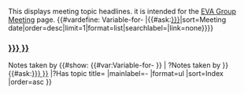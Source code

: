 <noinclude>
This displays meeting topic headlines. it is intended for the [[EVA Group Meeting]] page.
</noinclude><includeonly><!--

#
#   Define a variable called Variable-for-<meeting name>
#   The contents of this variable will be the name of the most recent
#   meeting of this type.
#
-->{{#vardefine: Variable-for-{{{1|}}} |{{#ask:[[Meeting type::{{{1|}}}]]|sort=Meeting date|order=desc|limit=1|format=list|searchlabel=|link=none}}}}<!--


#
#   Display topics from the meeting, along with a heading.
#   Topics found based on being from the name of the meeting found above.
#
-->
<h3>[[{{#var:Variable-for-{{{1|}}} }}]]</h3>
Notes taken by {{#show: {{#var:Variable-for-{{{1|}}} }} | ?Notes taken by }}
{{#ask:[[From page::{{#var:Variable-for-{{{1|}}} }}]]
|?Has topic title=
|mainlabel=-
|format=ul
|sort=Index
|order=asc
}}</includeonly>